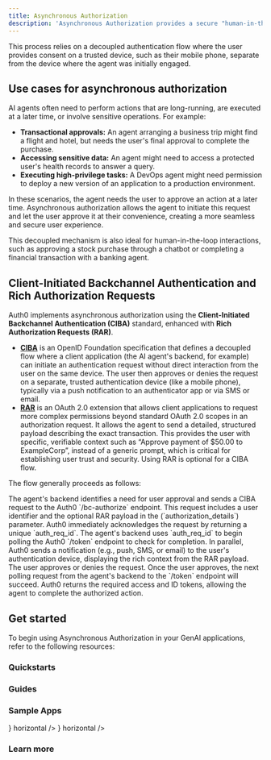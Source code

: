 ```yaml
---
title: Asynchronous Authorization
description: 'Asynchronous Authorization provides a secure "human-in-the-loop" mechanism, allowing agents to work autonomously in the background and seek user consent for sensitive or critical actions only when necessary.'
---
```


This process relies on a decoupled authentication flow where the user provides consent on a trusted device, such as their mobile phone, separate from the device where the agent was initially engaged.

## Use cases for asynchronous authorization

AI agents often need to perform actions that are long-running, are executed at a later time, or involve sensitive operations. For example:

- **Transactional approvals:** An agent arranging a business trip might find a flight and hotel, but needs the user's final approval to complete the purchase.
- **Accessing sensitive data:** An agent might need to access a protected user's health records to answer a query.
- **Executing high-privilege tasks:** A DevOps agent might need permission to deploy a new version of an application to a production environment.

In these scenarios, the agent needs the user to approve an action at a later time. Asynchronous authorization allows the agent to initiate this request and let the user approve it at their convenience, creating a more seamless and secure user experience.

This decoupled mechanism is also ideal for human-in-the-loop interactions, such as approving a stock purchase through a chatbot or completing a financial transaction with a banking agent.

## Client-Initiated Backchannel Authentication and Rich Authorization Requests

Auth0 implements asynchronous authorization using the **Client-Initiated Backchannel Authentication (CIBA)** standard, enhanced with **Rich Authorization Requests (RAR)**.

- [**CIBA**](https://openid.net/specs/openid-client-initiated-backchannel-authentication-core-1_0.html) is an OpenID Foundation specification that defines a decoupled flow where a client application (the AI agent's backend, for example) can initiate an authentication request without direct interaction from the user on the same device. The user then approves or denies the request on a separate, trusted authentication device (like a mobile phone), typically via a push notification to an authenticator app or via SMS or email.
- [**RAR**](https://datatracker.ietf.org/doc/html/draft-ietf-oauth-rar) is an OAuth 2.0 extension that allows client applications to request more complex permissions beyond standard OAuth 2.0 scopes in an authorization request. It allows the agent to send a detailed, structured payload describing the exact transaction. This provides the user with specific, verifiable context such as “Approve payment of $50.00 to ExampleCorp”, instead of a generic prompt, which is critical for establishing user trust and security. Using RAR is optional for a CIBA flow.

The flow generally proceeds as follows:

<Steps>
  <Step title="Initiation">
    The agent's backend identifies a need for user approval and sends a CIBA
    request to the Auth0 `/bc-authorize` endpoint. This request includes a user
    identifier and the optional RAR payload in the (`authorization_details`)
    parameter.
  </Step>
  <Step title="Acknowledgment">
    Auth0 immediately acknowledges the request by returning a unique
    `auth_req_id`.
  </Step>
  <Step title="Polling">
    The agent's backend uses `auth_req_id` to begin polling the Auth0 `/token`
    endpoint to check for completion.
  </Step>
  <Step title="User consent">
    In parallel, Auth0 sends a notification (e.g., push, SMS, or email) to the
    user's authentication device, displaying the rich context from the RAR
    payload. The user approves or denies the request.
  </Step>
  <Step title="Token issuance">
    Once the user approves, the next polling request from the agent's backend to
    the `/token` endpoint will succeed. Auth0 returns the required access and ID
    tokens, allowing the agent to complete the authorized action.
  </Step>
</Steps>

## Get started

To begin using Asynchronous Authorization in your GenAI applications, refer to the following resources:

### Quickstarts

<Columns cols={2}>
  <Card
    title="Asynchronous Authorization"
    href="/ai/docs/get-started/asynchronous-authorization"
    icon="key"
    horizontal
  />
</Columns>

### Guides

<Columns cols={2}>
  <Card
    title="Configure Rich Authorization Requests (RAR)"
    href="https://auth0.com/docs/get-started/apis/configure-rich-authorization-requests"
    icon="gear"
    horizontal
  />
</Columns>

### Sample Apps

<Columns cols={2}>
  <Card
    title="Assistant0: Next.js + Vercel AI SDK"
    href="https://github.com/auth0-samples/auth0-assistant0/tree/main/ts-vercel-ai"
    icon={
      <img
        src="https://mintlify-assets.b-cdn.net/auth0/vercel.svg"
        alt="Vercel AI"
      />
    }
    horizontal
  />
  <Card
    title="Assistant0: Next.js + LangGraph"
    href="https://github.com/auth0-samples/auth0-assistant0/tree/main/ts-langchain"
    icon="clock"
    icon={
      <img
        src="https://mintlify-assets.b-cdn.net/auth0/langchain.svg"
        alt="Vercel AI"
      />
    }
    horizontal
  />
  <Card
    title="Assistant0: Next.js + LlamaIndex - Coming soon"
    icon="clock"
    horizontal
  />
  <Card
    title="Auth0 AI SDK TypeScript samples"
    href="https://github.com/auth0-lab/auth0-ai-js/tree/main/examples/async-user-confirmation"
    icon="code"
    horizontal
  />
  <Card
    title="Auth0 AI SDK Python samples"
    href="https://github.com/auth0-lab/auth0-ai-python/tree/main/examples/async-user-confirmation"
    icon="python"
    horizontal
  />
</Columns>

### Learn more

<Columns cols={2}>
  <Card
    title="Client-Initiated Backchannel Authentication Flow"
    href="https://auth0.com/docs/get-started/authentication-and-authorization-flow/client-initiated-backchannel-authentication-flow"
    icon="gear"
    horizontal
  />
  <Card
    title="User Authorization with CIBA"
    href="https://auth0.com/docs/get-started/authentication-and-authorization-flow/client-initiated-backchannel-authentication-flow/user-authorization-with-ciba"
    icon="gear"
    horizontal
  />
</Columns>
